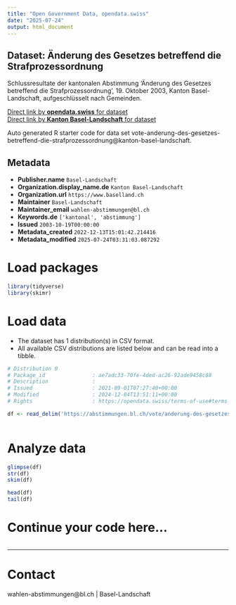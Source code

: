 ```yaml
---
title: "Open Government Data, opendata.swiss"
date: "2025-07-24"
output: html_document
---
```


## Dataset: Änderung des Gesetzes betreffend die Strafprozessordnung

Schlussresultate der kantonalen Abstimmung 'Änderung des Gesetzes betreffend die Strafprozessordnung', 19. Oktober 2003, Kanton Basel-Landschaft, aufgeschlüsselt nach Gemeinden.

[Direct link by **opendata.swiss** for dataset](https://opendata.swiss/de/dataset/anderung-des-gesetzes-betreffend-die-strafprozessordnung)<br>
[Direct link by **Kanton Basel-Landschaft** for dataset](https://abstimmungen.bl.ch/vote/anderung-des-gesetzes-betreffend-die-strafprozessordnung/data)

Auto generated R starter code for data set vote-anderung-des-gesetzes-betreffend-die-strafprozessordnung@kanton-basel-landschaft.

## Metadata

- **Publisher.name** `Basel-Landschaft`
- **Organization.display_name.de** `Kanton Basel-Landschaft`
- **Organization.url** `https://www.baselland.ch`
- **Maintainer** `Basel-Landschaft`
- **Maintainer_email** `wahlen-abstimmungen@bl.ch`
- **Keywords.de** `['kantonal', 'abstimmung']`
- **Issued** `2003-10-19T00:00:00`
- **Metadata_created** `2022-12-13T15:01:42.214416`
- **Metadata_modified** `2025-07-24T03:31:03.087292`


# Load packages

```r

library(tidyverse)
library(skimr)

```

# Load data

-   The dataset has 1 distribution(s) in CSV format.
-   All available CSV distributions are listed below and can be read into a tibble.

```r

# Distribution 0
# Package_id               : ae7adc33-70fe-4ded-ac26-92ade9458c88
# Description              : 
# Issued                   : 2021-09-01T07:27:40+00:00
# Modified                 : 2024-12-04T13:51:11+00:00
# Rights                   : https://opendata.swiss/terms-of-use#terms_by

df <- read_delim('https://abstimmungen.bl.ch/vote/anderung-des-gesetzes-betreffend-die-strafprozessordnung/data-csv')



```

# Analyze data

```r

glimpse(df)
str(df)
skim(df)

head(df)
tail(df)

```

# Continue your code here...

```r

```

------------------------------------------------------------------------

# Contact

wahlen-abstimmungen@bl.ch | Basel-Landschaft
